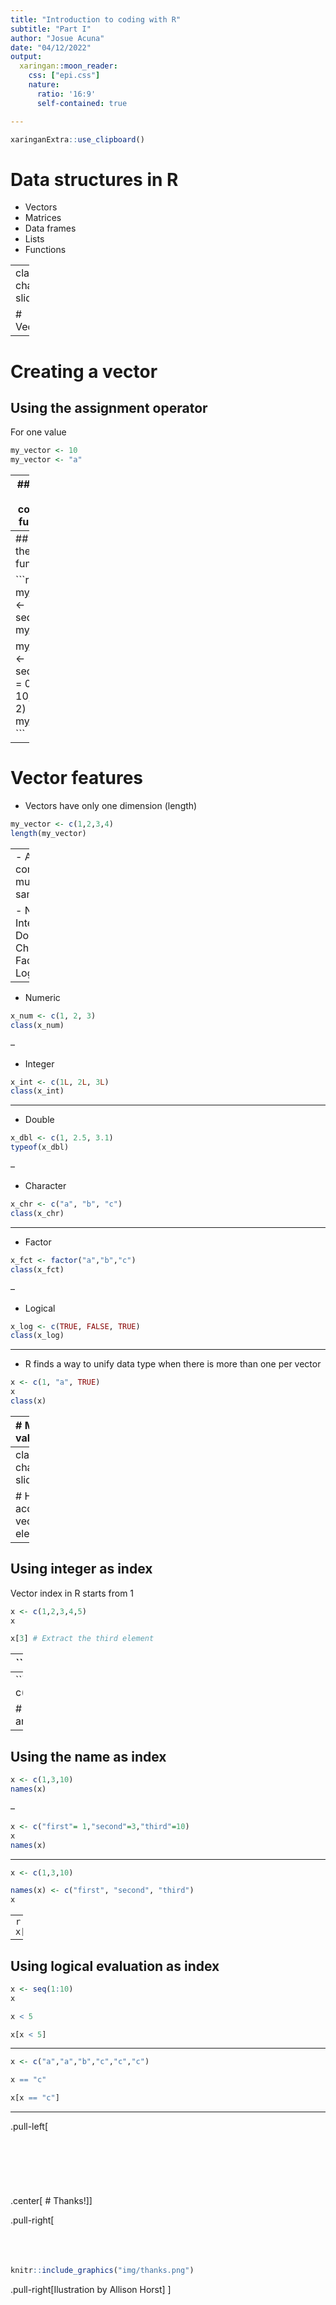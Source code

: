 ```yaml
---
title: "Introduction to coding with R"
subtitle: "Part I"
author: "Josue Acuna"
date: "04/12/2022"
output:
  xaringan::moon_reader:
    css: ["epi.css"]
    nature:
      ratio: '16:9'
      self-contained: true

---
```

```r
xaringanExtra::use_clipboard()
```

# Data structures in R

- Vectors
- Matrices
- Data frames
- Lists
- Functions

---
class: chapter-slide

# Vectors

---

# Creating a vector

## Using the assignment operator

For one value

```r
my_vector <- 10
my_vector <- "a"
```

---
## Using the combine function

For two or more values

```r
my_vector <- c(1,10,25,30)
my_vector

my_vector <- c("a","b","c")
my_vector
```

---
## Using the seq() function

```r
my_vector <- seq(1:10)
my_vector

my_vector <- seq(from = 0, to = 10, by = 2)
my_vector
```

---
# Vector features

- Vectors have only one dimension (length)

```r
my_vector <- c(1,2,3,4)
length(my_vector)
```

---
- All vector components must be the same type

    - Numeric
    - Integer
    - Double
    - Character
    - Factor
    - Logical

---

- Numeric
```r
x_num <- c(1, 2, 3)
class(x_num)
```
--

- Integer
```r
x_int <- c(1L, 2L, 3L)
class(x_int)
```
---

- Double
```r
x_dbl <- c(1, 2.5, 3.1)
typeof(x_dbl)
```
--

- Character

```r
x_chr <- c("a", "b", "c")
class(x_chr)
```
---

- Factor
```r
x_fct <- factor("a","b","c")
class(x_fct)
```
--

- Logical
```r
x_log <- c(TRUE, FALSE, TRUE)
class(x_log)
```

---

- R finds a way to unify data type when there is more than one per vector

```r
x <- c(1, "a", TRUE)
x
class(x)
```

---
# Missing values

- NA

```r
x <- c(1, "a", TRUE, NA)
x
```

- NaN

```r
x <- c(10, -1, NA)
log(x)
```

---
class: chapter-slide

# How to access vector elements?

---
## Using integer as index

Vector index in R starts from 1

```r
x <- c(1,2,3,4,5)
x

x[3] # Extract the third element
```

---
```r
x <- c(1,2,3,4,5)

# Extract index from 3 to 5
x[3:5]
```

--
```r
x <- c("a","b","c","d","e")

# Extract index 2 and 5
x[c(2,5)] 
```
---

## Using the name as index

```r
x <- c(1,3,10)
names(x)
```
--

```r
x <- c("first"= 1,"second"=3,"third"=10)
x
names(x)
```

---

```r
x <- c(1,3,10)

names(x) <- c("first", "second", "third")
x
```

--
```r
x["second"]
x[c("first","third")]
```

---

## Using logical evaluation as index

```r

x <- seq(1:10)
x

x < 5

x[x < 5]
```

---

```r

x <- c("a","a","b","c","c","c")

x == "c"

x[x == "c"]
```

---

.pull-left[<br><br><br><br><br><br><br>
.center[
# Thanks!
]
]

.pull-right[<br><br><br><br>
```r
knitr::include_graphics("img/thanks.png")
```

.pull-right[Ilustration by Allison Horst]
]
